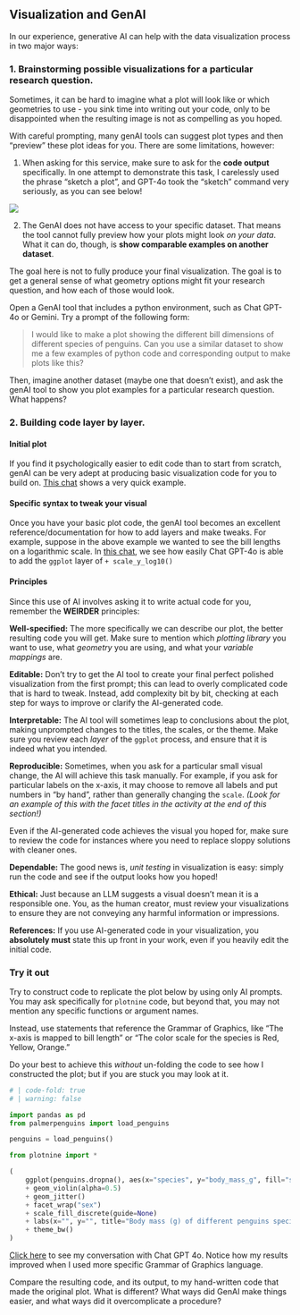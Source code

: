 ## Visualization and GenAI

In our experience, generative AI can help with the data visualization process in two major ways:

### 1. Brainstorming possible visualizations for a particular research question.

Sometimes, it can be hard to imagine what a plot will look like or which geometries to use - you sink time into writing out your code, only to be disappointed when the resulting image is not as compelling as you hoped.

With careful prompting, many genAI tools can suggest plot types and then "preview" these plot ideas for you.  There are some limitations, however:

1. When asking for this service, make sure to ask for the **code output** specifically.  In one attempt to demonstrate this task, I carelessly used the phrase "sketch a plot", and GPT-4o took the "sketch" command very seriously, as you can see below!

![](./images/sketch_penguins.webp)

2.  The GenAI does not have access to your specific dataset. That means the tool cannot fully preview how your plots might look *on your data*. What it can do, though, is **show comparable examples on another dataset**.

The goal here is not to fully produce your final visualization.  The goal is to get a general sense of what geometry options might fit your research question, and how each of those would look.

::: {.callout-practice-exercise}

Open a GenAI tool that includes a python environment, such as Chat GPT-4o or Gemini. Try a prompt of the following form:

> I would like to make a plot showing the different bill dimensions of different species of penguins.  Can you use a similar dataset to show me a few examples of python code and corresponding output to make plots like this?

Then, imagine another dataset (maybe one that doesn't exist), and ask the genAI tool to show you plot examples for a particular research question.  What happens?
:::

### 2. Building code layer by layer.

#### Initial plot

If you find it psychologically easier to edit code than to start from scratch, genAI can be very adept at producing basic visualization code for you to build on.  [This chat](https://chatgpt.com/share/671202e0-026c-8012-b770-34ea6bf18f65) shows a very quick example.

#### Specific syntax to tweak your visual

Once you have your basic plot code, the genAI tool becomes an excellent reference/documentation for how to add layers and make tweaks.  For example, suppose in the above example we wanted to see the bill lengths on a logarithmic scale.  In [this chat](https://chatgpt.com/share/671202e0-026c-8012-b770-34ea6bf18f65), we see how easily Chat GPT-4o is able to add the `ggplot` layer of `+ scale_y_log10()`

#### Principles

Since this use of AI involves asking it to write actual code for you, remember the **WEIRDER** principles:

**Well-specified:** The more specifically we can describe our plot, the better resulting code you will get.  Make sure to mention which *plotting library* you want to use, what *geometry* you are using, and what your *variable mappings* are.

**Editable:** Don't try to get the AI tool to create your final perfect polished visualization from the first prompt; this can lead to overly complicated code that is hard to tweak.  Instead, add complexity bit by bit, checking at each step for ways to improve or clarify the AI-generated code.

**Interpretable:** The AI tool will sometimes leap to conclusions about the plot, making unprompted changes to the titles, the scales, or the theme.  Make sure you review each *layer* of the `ggplot` process, and ensure that it is indeed what you intended.

**Reproducible:** Sometimes, when you ask for a particular small visual change, the AI will achieve this task manually.  For example, if you ask for particular labels on the x-axis, it may choose to remove all labels and put numbers in "by hand", rather than generally changing the `scale`.  *(Look for an example of this with the facet titles in the activity at the end of this section!)*

Even if the AI-generated code achieves the visual you hoped for, make sure to review the code for instances where you need to replace sloppy solutions with cleaner ones.

**Dependable:** The good news is, *unit testing* in visualization is easy: simply run the code and see if the output looks how you hoped!

**Ethical:** Just because an LLM suggests a visual doesn't mean it is a responsible one.  You, as the human creator, must review your visualizations to ensure they are not conveying any harmful information or impressions.

**References:** If you use AI-generated code in your visualization, you **absolutely must** state this up front in your work, even if you heavily edit the initial code.

### Try it out

::: {.callout-practice-exercise}

Try to construct code to replicate the plot below by using only AI prompts.  You may ask specifically for `plotnine` code, but beyond that, you may not mention any specific functions or argument names.

Instead, use statements that reference the Grammar of Graphics, like "The x-axis is mapped to bill length" or "The color scale for the species is Red, Yellow, Orange."

Do your best to achieve this *without* un-folding the code to see how I constructed the plot; but if you are stuck you may look at it.

:::

```python
# | code-fold: true
# | warning: false

import pandas as pd
from palmerpenguins import load_penguins

penguins = load_penguins()

from plotnine import *

(
    ggplot(penguins.dropna(), aes(x="species", y="body_mass_g", fill="species"))
    + geom_violin(alpha=0.5)
    + geom_jitter()
    + facet_wrap("sex")
    + scale_fill_discrete(guide=None)
    + labs(x="", y="", title="Body mass (g) of different penguins species by sex.")
    + theme_bw()
)
```

::: {.callout-practice-exercise}

[Click here](https://chatgpt.com/share/6711fb65-6884-8012-a9ff-9789f34b956a) to see my conversation with Chat GPT 4o.  Notice how my results improved when I used more specific Grammar of Graphics language.

Compare the resulting code, and its output, to my hand-written code that made the original plot.  What is different?  What ways did GenAI make things easier, and what ways did it overcomplicate a procedure?

:::
